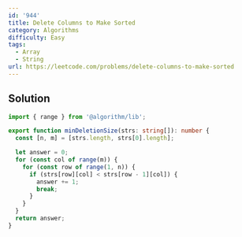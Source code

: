 ```yaml
---
id: '944'
title: Delete Columns to Make Sorted
category: Algorithms
difficulty: Easy
tags:
  - Array
  - String
url: https://leetcode.com/problems/delete-columns-to-make-sorted
---
```


## Solution

```typescript filename="solution.ts" copy
import { range } from '@algorithm/lib';

export function minDeletionSize(strs: string[]): number {
  const [n, m] = [strs.length, strs[0].length];

  let answer = 0;
  for (const col of range(m)) {
    for (const row of range(1, n)) {
      if (strs[row][col] < strs[row - 1][col]) {
        answer += 1;
        break;
      }
    }
  }
  return answer;
}
```

